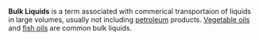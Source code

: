 '''Bulk Liquids''' is a term associated with commerical transportaion of liquids in large volumes, usually not including [[petroleum]] products. [[Vegetable oil]]s and [[fish oil]]s are common bulk liquids.